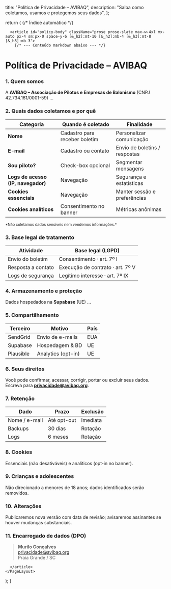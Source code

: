 
  title: "Política de Privacidade – AVIBAQ",
  description: "Saiba como coletamos, usamos e protegemos seus dados",
};

  return (
    <PageLayout>
      {/* Índice automático */}
      <TableOfContents
        className="sticky top-24 hidden lg:block float-right w-56 ml-8"
        minHeadingLevel={2}
        maxHeadingLevel={3}
      />

      <article id="policy-body" className="prose prose-slate max-w-4xl mx-auto px-4 sm:px-0 space-y-6 [&_h2]:mt-10 [&_h2]:mb-4 [&_h3]:mt-8 [&_h3]:mb-3">
        {/* --- Conteúdo markdown abaixo --- */}
        
<h1 className="text-slate-800 dark:text-slate-100">Política de Privacidade – AVIBAQ</h1>

### 1. Quem somos
A **AVIBAQ – Associação de Pilotos e Empresas de Balonismo** (CNPJ 42.734.161/0001-59) …

### 2. Quais dados coletamos e por quê
<div className="overflow-x-auto">

| Categoria | Quando é coletado | Finalidade |
|-----------|-------------------|------------|
| **Nome** | Cadastro para receber boletim | Personalizar comunicação |
| **E-mail** | Cadastro ou contato | Envio de boletins / respostas |
| **Sou piloto?** | Check-box opcional | Segmentar mensagens |
| **Logs de acesso (IP, navegador)** | Navegação | Segurança e estatísticas |
| **Cookies essenciais** | Navegação | Manter sessão e preferências |
| **Cookies analíticos** | Consentimento no banner | Métricas anônimas |

</div>
<small>*Não coletamos dados sensíveis nem vendemos informações.*</small>

### 3. Base legal de tratamento
<div className="overflow-x-auto">

| Atividade | Base legal (LGPD) |
|-----------|------------------|
| Envio do boletim | Consentimento · art. 7º I |
| Resposta a contato | Execução de contrato · art. 7º V |
| Logs de segurança | Legítimo interesse · art. 7º IX |

</div>

### 4. Armazenamento e proteção
Dados hospedados na **Supabase** (UE) …

### 5. Compartilhamento
<div className="overflow-x-auto">

| Terceiro | Motivo | País |
|----------|--------|------|
| SendGrid | Envio de e-mails | EUA |
| Supabase | Hospedagem & BD | UE |
| Plausible | Analytics (opt-in) | UE |

</div>

### 6. Seus direitos
Você pode confirmar, acessar, corrigir, portar ou excluir seus dados. Escreva para **privacidade@avibaq.org**.

### 7. Retenção
<div className="overflow-x-auto">

| Dado | Prazo | Exclusão |
|------|-------|----------|
| Nome / e-mail | Até opt-out | Imediata |
| Backups | 30 dias | Rotação |
| Logs | 6 meses | Rotação |

</div>

### 8. Cookies
Essenciais (não desativáveis) e analíticos (opt-in no banner).

### 9. Crianças e adolescentes
Não direcionado a menores de 18 anos; dados identificados serão removidos.

### 10. Alterações
Publicaremos nova versão com data de revisão; avisaremos assinantes se houver mudanças substanciais.

### 11. Encarregado de dados (DPO)
> **Murilo Gonçalves**  
> privacidade@avibaq.org  
> Praia Grande / SC

      </article>
    </PageLayout>
  );
} 